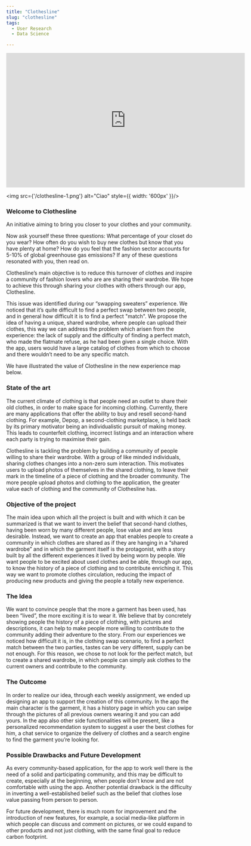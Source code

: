 ```yaml
---
title: "Clothesline"
slug: "clothesline"
tags:
  - User Research
  - Data Science

---
```



<iframe src="https://player.vimeo.com/video/781564271?h=8b6cf74cb6" width="640" height="360" frameborder="0" allow="autoplay; fullscreen; picture-in-picture" allowfullscreen></iframe>

<img src={'/clothesline-1.png'} alt="Ciao"  style={{ width: '600px' }}/>

### Welcome to Clothesline

<Paragraph>An initiative aiming to bring you closer to your clothes and your community.</Paragraph>

Now ask yourself these three questions: What percentage of your closet do you wear? How often do you wish to buy new clothes but know that you have plenty at home? How do you feel that the fashion sector accounts for 5-10% of global greenhouse gas emissions? If any of these questions resonated with you, then read on.

Clothesline’s main objective is to reduce this turnover of clothes and inspire a community of fashion lovers who are are sharing their wardrobe. We hope to achieve this through sharing your clothes with others through our app, Clothesline.

This issue was identified during our “swapping sweaters” experience. We noticed that it’s quite difficult to find a perfect swap between two people, and in general how difficult it is to find a perfect &quot;match&quot;. We propose the idea of having a unique, shared wardrobe, where people can upload their clothes, this way we can address the problem which arisen from the experience: the lack of supply and the difficulty of finding a perfect match, who made the flatmate refuse, as he had been given a single choice. With the app, users would have a large catalog of clothes from which to choose and there wouldn’t need to be any specific match.

We have illustrated the value of Clothesline in the new experience map below.


### State of the art

The current climate of clothing is that people need an outlet to share their old clothes, in order to make space for incoming clothing. Currently, there are many applications that offer the ability to buy and resell second-hand clothing. For example, Depop, a second-clothing marketplace, is held back by its primary motivator being an individualistic pursuit of making money. This leads to counterfeit clothing, incorrect listings and an interaction where each party is trying to maximise their gain.

Clothesline is tackling the problem by building a community of people willing to share their wardrobe. With a group of like minded individuals, sharing clothes changes into a non-zero sum interaction. This motivates users to upload photos of themselves in the shared clothing, to leave their mark in the timeline of a piece of clothing and the broader community. The more people upload photos and clothing to the application, the greater value each of clothing and the community of Clothesline has.

### Objective of the project

The main idea upon which all the project is built and with which it can be summarized is that we want to invert the belief that second-hand clothes, having been worn by many different people, lose value and are less desirable. Instead, we want to create an app that enables people to create a community in which clothes are shared as if they are hanging in a “shared wardrobe” and in which the garment itself is the protagonist, with a story built by all the different experiences it lived by being worn by people. We want people to be excited about used clothes and be able, through our app, to know the history of a piece of clothing and to contribute enriching it. This way we want to promote clothes circulation, reducing the impact of producing new products and giving the people a totally new experience.

### The Idea

We want to convince people that the more a garment has been used, has been “lived”, the more exciting it is to wear it. We believe that by concretely showing people the history of a piece of clothing, with pictures and descriptions, it can help to make people more willing to contribute to the community adding their adventure to the story. From our experiences we noticed how difficult it is, in the clothing swap scenario, to find a perfect match between the two parties, tastes can be very different, supply can be not enough. For this reason, we chose to not look for the perfect match, but to create a shared wardrobe, in which people can simply ask clothes to the current owners and contribute to the community.

### The Outcome

In order to realize our idea, through each weekly assignment, we ended up designing an app to support the creation of this community. In the app the main character is the garment, it has a history page in which you can swipe through the pictures of all previous owners wearing it and you can add yours. In the app also other side functionalities will be present, like a personalized recommendation system to suggest a user the best clothes for him, a chat service to organize the delivery of clothes and a search engine to find the garment you’re looking for.

### Possible Drawbacks and Future Development

As every community-based application, for the app to work well there is the need of a solid and participating community, and this may be difficult to create, especially at the beginning, when people don’t know and are not comfortable with using the app. Another potential drawback is the difficulty in inverting a well-established belief such as the belief that clothes lose value passing from person to person.

For future development, there is much room for improvement and the introduction of new features, for example, a social media-like platform in which people can discuss and comment on pictures, or we could expand to other products and not just clothing, with the same final goal to reduce carbon footprint.

